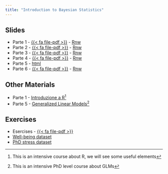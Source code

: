 ```yaml
---
title: "Introduction to Bayesian Statistics"
---
```


## Slides

- Parte 1 - [{{< fa file-pdf >}}](slides/parte1.pdf) - [Rnw](source/parte1.Rnw)
- Parte 2 - [{{< fa file-pdf >}}](slides/parte2.pdf) - [Rnw](source/parte2.Rnw)
- Parte 3 - [{{< fa file-pdf >}}](slides/parte3.pdf) - [Rnw](source/parte3.Rnw)
- Parte 4 - [{{< fa file-pdf >}}](slides/parte4.pdf) - [Rnw](source/parte4.Rnw)
- Parte 5 - [html](slides/bayesian-glm.qmd)
- Parte 6 - [{{< fa file-pdf >}}](slides/parte6.pdf) - [Rnw](source/parte6.Rnw)

## Other Materials

- Parte 1 - [Introduzione a R](https://arca-dpss.github.io/course-R/)^[This is an intensive course about R, we will see some useful elements]
- Parte 5 - [Generalized Linear Models](https://stat-teaching.github.io/GLMphd/)^[This is an intensive PhD level course about GLMs]

## Exercises

- Esercises - [{{< fa file-pdf >}}](exercises/esercizi.pdf)
- [Well-being dataset](exercises/well-being.qmd)
- [PhD stress dataset](exercises/phd-stress.qmd)
